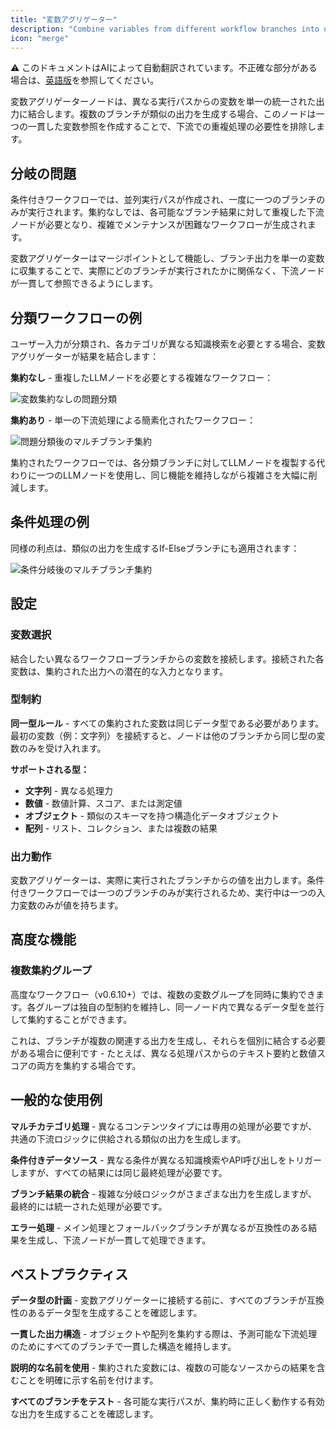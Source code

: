 ```yaml
---
title: "変数アグリゲーター"
description: "Combine variables from different workflow branches into unified outputs"
icon: "merge"
---
```


<Note> ⚠️ このドキュメントはAIによって自動翻訳されています。不正確な部分がある場合は、[英語版](/en/documentation/pages/nodes/variable-aggregator)を参照してください。</Note>


変数アグリゲーターノードは、異なる実行パスからの変数を単一の統一された出力に結合します。複数のブランチが類似の出力を生成する場合、このノードは一つの一貫した変数参照を作成することで、下流での重複処理の必要性を排除します。

## 分岐の問題

条件付きワークフローでは、並列実行パスが作成され、一度に一つのブランチのみが実行されます。集約なしでは、各可能なブランチ結果に対して重複した下流ノードが必要となり、複雑でメンテナンスが困難なワークフローが生成されます。

変数アグリゲーターはマージポイントとして機能し、ブランチ出力を単一の変数に収集することで、実際にどのブランチが実行されたかに関係なく、下流ノードが一貫して参照できるようにします。

## 分類ワークフローの例

ユーザー入力が分類され、各カテゴリが異なる知識検索を必要とする場合、変数アグリゲーターが結果を結合します：

**集約なし** - 重複したLLMノードを必要とする複雑なワークフロー：

<Frame caption="変数集約なしの複雑なワークフロー">
  <img src="https://assets-docs.dify.ai/dify-enterprise-mintlify/en/guides/workflow/node/7a7c91663c3799ce9d056b013d5df29c.png" alt="変数集約なしの問題分類" />
</Frame>

**集約あり** - 単一の下流処理による簡素化されたワークフロー：

<Frame caption="変数集約を使用した簡素化されたワークフロー">
  <img src="https://assets-docs.dify.ai/dify-enterprise-mintlify/en/guides/workflow/node/2b1694936fdab4843f5edc3f2fd1e79a.png" alt="問題分類後のマルチブランチ集約" />
</Frame>

集約されたワークフローでは、各分類ブランチに対してLLMノードを複製する代わりに一つのLLMノードを使用し、同じ機能を維持しながら複雑さを大幅に削減します。

## 条件処理の例

同様の利点は、類似の出力を生成するIf-Elseブランチにも適用されます：

<Frame caption="条件分岐後の変数集約">
  <img src="https://assets-docs.dify.ai/dify-enterprise-mintlify/en/guides/workflow/node/ff0e5774a3eccc8a04c310ab9bae25e7.png" alt="条件分岐後のマルチブランチ集約" />
</Frame>

## 設定

### 変数選択

結合したい異なるワークフローブランチからの変数を接続します。接続された各変数は、集約された出力への潜在的な入力となります。

### 型制約

**同一型ルール** - すべての集約された変数は同じデータ型である必要があります。最初の変数（例：文字列）を接続すると、ノードは他のブランチから同じ型の変数のみを受け入れます。

**サポートされる型：**
- **文字列** - 異なる処理力
- **数値** - 数値計算、スコア、または測定値
- **オブジェクト** - 類似のスキーマを持つ構造化データオブジェクト
- **配列** - リスト、コレクション、または複数の結果

### 出力動作

変数アグリゲーターは、実際に実行されたブランチからの値を出力します。条件付きワークフローでは一つのブランチのみが実行されるため、実行中は一つの入力変数のみが値を持ちます。

## 高度な機能

### 複数集約グループ

高度なワークフロー（v0.6.10+）では、複数の変数グループを同時に集約できます。各グループは独自の型制約を維持し、同一ノード内で異なるデータ型を並行して集約することができます。

これは、ブランチが複数の関連する出力を生成し、それらを個別に結合する必要がある場合に便利です - たとえば、異なる処理パスからのテキスト要約と数値スコアの両方を集約する場合です。

## 一般的な使用例

**マルチカテゴリ処理** - 異なるコンテンツタイプには専用の処理が必要ですが、共通の下流ロジックに供給される類似の出力を生成します。

**条件付きデータソース** - 異なる条件が異なる知識検索やAPI呼び出しをトリガーしますが、すべての結果には同じ最終処理が必要です。

**ブランチ結果の統合** - 複雑な分岐ロジックがさまざまな出力を生成しますが、最終的には統一された処理が必要です。

**エラー処理** - メイン処理とフォールバックブランチが異なるが互換性のある結果を生成し、下流ノードが一貫して処理できます。

## ベストプラクティス

**データ型の計画** - 変数アグリゲーターに接続する前に、すべてのブランチが互換性のあるデータ型を生成することを確認します。

**一貫した出力構造** - オブジェクトや配列を集約する際は、予測可能な下流処理のためにすべてのブランチで一貫した構造を維持します。

**説明的な名前を使用** - 集約された変数には、複数の可能なソースからの結果を含むことを明確に示す名前を付けます。

**すべてのブランチをテスト** - 各可能な実行パスが、集約時に正しく動作する有効な出力を生成することを確認します。